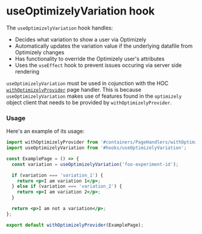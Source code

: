 
<Meta title="hooks/useOptimizelyVariation" />

# useOptimizelyVariation hook

The `useOptimizelyVariation` hook handles:

* Decides what variation to show a user via Optimizely
* Automatically updates the variation value if the underlying datafile from Optimizely changes
* Has functionality to override the Optimizely user's attributes
* Uses the `useEffect` hook to prevent issues occuring via server side rendering

`useOptimizelyVariation` must be used in cojunction with the HOC [`withOptimizelyProvider`](https://github.com/bbc/simorgh/tree/latest/src/app/containers/PageHandlers/withOptimizelyProvider) page handler. This is because `useOptimizelyVariation` makes use of features found in the `optimizely` object client that needs to be provided by `withOptimizelyProvider`.

### Usage

Here's an example of its usage:

```jsx
import withOptimizelyProvider from '#containers/PageHandlers/withOptimizelyProvider';
import useOptimizelyVariation from '#hooks/useOptimizelyVariation';

const ExamplePage = () => {
  const variation = useOptimizelyVariation('foo-experiment-id');

  if (variation === 'variation_1') {
    return <p>I am variation 1</p>;
  } else if (variation === 'variation_2') {
    return <p>I am variation 2</p>;
  }

  return <p>I am not a variation</p>;
};

export default withOptimizelyProvider(ExamplePage);
```
